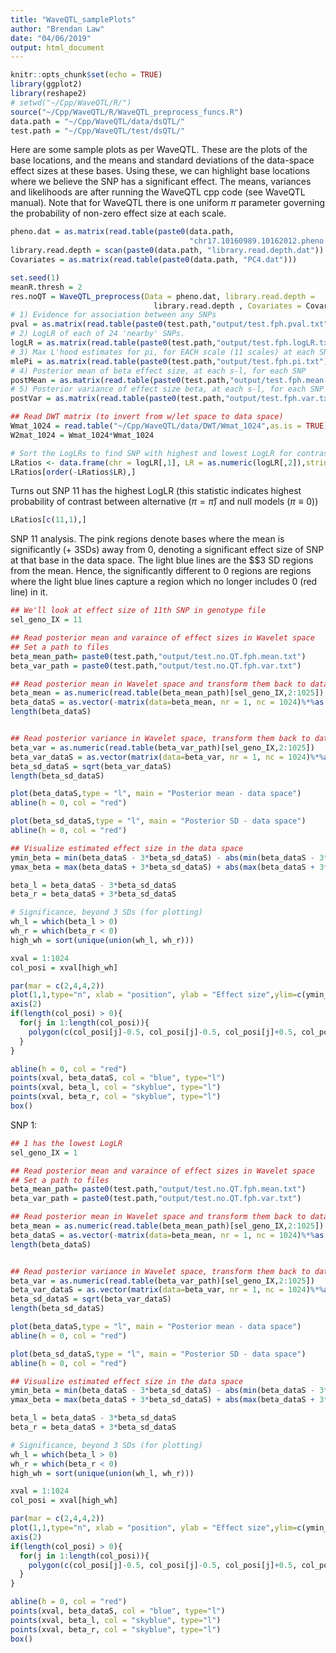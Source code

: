 ```yaml
---
title: "WaveQTL_samplePlots"
author: "Brendan Law"
date: "04/06/2019"
output: html_document
---
```


```r
knitr::opts_chunk$set(echo = TRUE)
library(ggplot2)
library(reshape2)
# setwd("~/Cpp/WaveQTL/R/")
source("~/Cpp/WaveQTL/R/WaveQTL_preprocess_funcs.R")
data.path = "~/Cpp/WaveQTL/data/dsQTL/"
test.path = "~/Cpp/WaveQTL/test/dsQTL/"
```

Here are some sample plots as per WaveQTL. These are the plots of the base locations, and the means and standard deviations of the data-space effect sizes at these bases. Using these, we can highlight base locations where we believe the SNP has a significant effect. The means, variances and likelihoods are after running the WaveQTL cpp code (see WaveQTL manual). Note that for WaveQTL there is one uniform $\pi$ parameter governing the probability of non-zero effect size at each scale.
```r
pheno.dat = as.matrix(read.table(paste0(data.path,
                                        "chr17.10160989.10162012.pheno.dat")))
library.read.depth = scan(paste0(data.path, "library.read.depth.dat"))
Covariates = as.matrix(read.table(paste0(data.path, "PC4.dat")))

set.seed(1)
meanR.thresh = 2
res.noQT = WaveQTL_preprocess(Data = pheno.dat, library.read.depth =
                                library.read.depth , Covariates = Covariates, meanR.thresh = meanR.thresh, no.QT = TRUE)
# 1) Evidence for association between any SNPs
pval = as.matrix(read.table(paste0(test.path,"output/test.fph.pval.txt")))
# 2) LogLR of each of 24 'nearby' SNPs.
logLR = as.matrix(read.table(paste0(test.path,"output/test.fph.logLR.txt")))
# 3) Max L'hood estimates for pi, for EACH scale (11 scales) at each SNP.
mlePi = as.matrix(read.table(paste0(test.path,"output/test.fph.pi.txt")))
# 4) Posterior mean of beta effect size, at each s-l, for each SNP
postMean = as.matrix(read.table(paste0(test.path,"output/test.fph.mean.txt")))
# 5) Posterior variance of effect size beta, at each s-l, for each SNP
postVar = as.matrix(read.table(paste0(test.path,"output/test.fph.var.txt")))

## Read DWT matrix (to invert from w/let space to data space)
Wmat_1024 = read.table("~/Cpp/WaveQTL/data/DWT/Wmat_1024",as.is = TRUE)
W2mat_1024 = Wmat_1024*Wmat_1024

# Sort the LogLRs to find SNP with highest and lowest LogLR for contrast.
LRatios <- data.frame(chr = logLR[,1], LR = as.numeric(logLR[,2]),stringsAsFactors = F)
LRatios[order(-LRatios$LR),]
```

Turns out SNP 11 has the highest LogLR (this statistic indicates highest probability of contrast between alternative ($\pi =\hat{\pi}$) and null models ($\pi \equiv 0$))
```r
LRatios[c(11,1),]
```

SNP 11 analysis. The pink regions denote bases where the mean is significantly (+ 3SDs) away from 0, denoting a significant effect size of SNP at that base in the data space. The light blue lines are the $\pm$3 SD regions from the mean. Hence, the significantly different to 0 regions are regions where the light blue lines capture a region which no longer includes 0 (red line) in it.
```r

## We'll look at effect size of 11th SNP in genotype file
sel_geno_IX = 11

## Read posterior mean and varaince of effect sizes in Wavelet space
## Set a path to files
beta_mean_path= paste0(test.path,"output/test.no.QT.fph.mean.txt")
beta_var_path = paste0(test.path,"output/test.no.QT.fph.var.txt")

## Read posterior mean in Wavelet space and transform them back to data space 
beta_mean = as.numeric(read.table(beta_mean_path)[sel_geno_IX,2:1025])
beta_dataS = as.vector(-matrix(data=beta_mean, nr = 1, nc = 1024)%*%as.matrix(Wmat_1024))
length(beta_dataS)


## Read posterior variance in Wavelet space, transform them back to data space, and get standard deviation
beta_var = as.numeric(read.table(beta_var_path)[sel_geno_IX,2:1025])
beta_var_dataS = as.vector(matrix(data=beta_var, nr = 1, nc = 1024)%*%as.matrix(W2mat_1024))
beta_sd_dataS = sqrt(beta_var_dataS)
length(beta_sd_dataS)

plot(beta_dataS,type = "l", main = "Posterior mean - data space")
abline(h = 0, col = "red")

plot(beta_sd_dataS,type = "l", main = "Posterior SD - data space")
abline(h = 0, col = "red")

## Visualize estimated effect size in the data space
ymin_beta = min(beta_dataS - 3*beta_sd_dataS) - abs(min(beta_dataS - 3*beta_sd_dataS))*0.0000000001
ymax_beta = max(beta_dataS + 3*beta_sd_dataS) + abs(max(beta_dataS + 3*beta_sd_dataS))*0.0000000001

beta_l = beta_dataS - 3*beta_sd_dataS
beta_r = beta_dataS + 3*beta_sd_dataS

# Significance, beyond 3 SDs (for plotting)
wh_l = which(beta_l > 0)
wh_r = which(beta_r < 0)
high_wh = sort(unique(union(wh_l, wh_r)))

xval = 1:1024
col_posi = xval[high_wh]

par(mar = c(2,4,4,2))
plot(1,1,type="n", xlab = "position", ylab = "Effect size",ylim=c(ymin_beta, ymax_beta),xlim=c(1, 1024),main ="Posterior mean +/-3 posterior standard deviation", axes=FALSE)
axis(2)
if(length(col_posi) > 0){
  for(j in 1:length(col_posi)){
    polygon(c(col_posi[j]-0.5, col_posi[j]-0.5, col_posi[j]+0.5, col_posi[j]+0.5), c(ymin_beta-2, ymax_beta+2, ymax_beta+2, ymin_beta-2), col ="pink", border = NA)
  }
}

abline(h = 0, col = "red")
points(xval, beta_dataS, col = "blue", type="l")
points(xval, beta_l, col = "skyblue", type="l")
points(xval, beta_r, col = "skyblue", type="l")
box()

```

SNP 1:
```r

## 1 has the lowest LogLR
sel_geno_IX = 1

## Read posterior mean and varaince of effect sizes in Wavelet space
## Set a path to files
beta_mean_path= paste0(test.path,"output/test.no.QT.fph.mean.txt")
beta_var_path = paste0(test.path,"output/test.no.QT.fph.var.txt")

## Read posterior mean in Wavelet space and transform them back to data space 
beta_mean = as.numeric(read.table(beta_mean_path)[sel_geno_IX,2:1025])
beta_dataS = as.vector(-matrix(data=beta_mean, nr = 1, nc = 1024)%*%as.matrix(Wmat_1024))
length(beta_dataS)


## Read posterior variance in Wavelet space, transform them back to data space, and get standard deviation
beta_var = as.numeric(read.table(beta_var_path)[sel_geno_IX,2:1025])
beta_var_dataS = as.vector(matrix(data=beta_var, nr = 1, nc = 1024)%*%as.matrix(W2mat_1024))
beta_sd_dataS = sqrt(beta_var_dataS)
length(beta_sd_dataS)

plot(beta_dataS,type = "l", main = "Posterior mean - data space")
abline(h = 0, col = "red")

plot(beta_sd_dataS,type = "l", main = "Posterior SD - data space")
abline(h = 0, col = "red")

## Visualize estimated effect size in the data space
ymin_beta = min(beta_dataS - 3*beta_sd_dataS) - abs(min(beta_dataS - 3*beta_sd_dataS))*0.0000000001
ymax_beta = max(beta_dataS + 3*beta_sd_dataS) + abs(max(beta_dataS + 3*beta_sd_dataS))*0.0000000001

beta_l = beta_dataS - 3*beta_sd_dataS
beta_r = beta_dataS + 3*beta_sd_dataS

# Significance, beyond 3 SDs (for plotting)
wh_l = which(beta_l > 0)
wh_r = which(beta_r < 0)
high_wh = sort(unique(union(wh_l, wh_r)))

xval = 1:1024
col_posi = xval[high_wh]

par(mar = c(2,4,4,2))
plot(1,1,type="n", xlab = "position", ylab = "Effect size",ylim=c(ymin_beta, ymax_beta),xlim=c(1, 1024),main ="Posterior mean +/-3 posterior standard deviation", axes=FALSE)
axis(2)
if(length(col_posi) > 0){
  for(j in 1:length(col_posi)){
    polygon(c(col_posi[j]-0.5, col_posi[j]-0.5, col_posi[j]+0.5, col_posi[j]+0.5), c(ymin_beta-2, ymax_beta+2, ymax_beta+2, ymin_beta-2), col ="pink", border = NA)
  }
}

abline(h = 0, col = "red")
points(xval, beta_dataS, col = "blue", type="l")
points(xval, beta_l, col = "skyblue", type="l")
points(xval, beta_r, col = "skyblue", type="l")
box()

```
